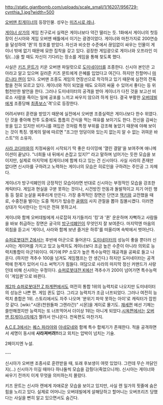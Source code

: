 http://static.giantbomb.com/uploads/scale_small/1/16207/956729-cynthia_1.jpg?width=500

[[오버맨 킹게이너]]의 등장인물. 성우는 [[미즈시로 레나]].

[[게이너 상가]]의 게임 친구로서 실력은 게이너보다 약간 딸리는 듯. 1화에서 게이너의 첫등장이 신시아와 게임 오버맨 배틀에서 이기는 광경이었다.
게이너와 마찬가지로 200연승을 달성하여 '퀸'의 칭호를 받았다. 자신과 비슷한 수준에서 끊임없이 싸우는 인물이 게이너 밖에 없기 때문에 묘한 집착을 갖고 있다. 굉장한 게임광으로 게이너와 오프라인 미팅(...)을 할 때도 자신이 기다리는 장소를 게임을 통해 찾도록 했다. 

사실은 [[키즈 문트]]가 키운 오버맨 파일럿으로 [[도미네이터]]를 조종한다. 신시아 본인은 고아라고 알고 있으며 길러준 키즈 문트에게 은혜를 입었다고 여긴다. 하지만 친할머니 [[마르니타 렌]]이 있다.
오버맨 조종도 게임의 연장선으로 착각하고 있기 때문에 실전의 잔혹함을 전혀 모르고 있다. 게이너와 적이 되었을 때도 오히려 싸울 수 있어서 좋다는 등 위험천만한 발언을 한다. 그러나 도미네이터의 공격을 받아 게이너가 다친 것을 보고선 비로소 사람을 죽이는 일에 공포를 느끼고 싸우지 않으려 하게 된다. 결국 부활한 [[오버데빌]]에게 조종당해 [[최종보스]]'격'으로 등장한다.

어려서부터 훈련을 받았기 때문에 실전에서 오버맨 조종실력은 게이너보다 한수 위였다. 단 것을 좋아해 전투 도중에도 틈틈히 간식을 먹는 여유를 보이기도 한다. 
전신을 감싸는 옷을 입고 있지만 비키니를 껴입은 것처럼 특정 부위를 강조해 놓았기 때문에 야해 보이는 것이 특징. 엥게의 말에 따르면 "조그만 엉덩이와 있는지 없는지 알 수 없는 귀여운 바스트"의 소유자.

[[사라 코다마]]와의 치정싸움이 시작되기 딱 좋은 타이밍에 '열린 결말'을 보여주며 애니메이션이 끝났다. "너희들 내 뒤에서 손잡고 있지?" 라고 말하며 넘어가는 듯한 모습을 보이지만, 실제로 마지막에 킹게이너에 함께 타고 있는 건 신시아다. 사실 사라의 존재만 없다면 신시아를 구하려고 노력하는 게이너의 모습은 히로인을 구하려는 주인공 그 자체다.

게이너가 방구석폐인의 긍정적인 모습이라면 반대로 신시아는 부정적인 모습을 강조한 캐릭터다. 게임과 현실을 구분 못하는 것이나, 시건방진 언동과 돌발적이고 치기 어린 행동 등 절로 눈살을 찌푸리게 만든다. 가장 충격적인 장면은 단연코 [[잭키]]와 교전했을 때로, 수중전을 벌이는 도중 잭키가 탑승한 [[골렘]]의 사지 관절을 뽑아 침몰시켰다. 이러면 상대가 익사한다는 인식은 전혀 못하고서. 

게이너와 함께 오버데빌에게 사로잡혀 자기들끼리 '킹'과 '퀸' 운운하며 자뻑하고 사람들을 바보 취급하는 장면은 궁극의 [[방구석폐인]]이 무엇인지 잘 보여준다. 마지막엔 마음의 외침을 듣고서 '게이너, 사라와 함께 보낸 즐거운 하루'를 떠올리며 속박에서 벗어난다.

[[슈퍼로봇대전 Z]]에서는 후반에 아군으로 들어온다. [[도미네이터]]의 성능이 좋을 뿐더러 신시아는 게이머를 가지고 있고 능력치도 게이너보다 조금 높은 수준이 아니라 의외로 능력치통합이 아군1위이다. 여기에 PP 소모가 높은 특수능력인 재공격을 공짜로 들고 나온다. (하지만 격추수 100을 넘겨도 게임챔프는 안 생긴다.) 하지만 도미네이터는 공격력에 한계가 있어서 다소 써먹기가 힘들다. 여담으로 사라의 마지막 정신 커맨드가 사랑인데 비해 신시아는 우정이다. [[슈퍼로봇대전 K]]에선 격추수가 200이 넘어가면 특수능력이 '게임퀸'으로 바뀐다.

[[제2차 슈퍼로봇대전 Z 파계편]]에서도 여전히 통합 1위의 능력치로 나오지만 도미네이터의 성능은 나쁜 편. 게임 퀸도 없다. 그리고 능력치가 조금 너프되었다. 그러나 여전히 능력치 총합은 1위. 스토리에서도 자주 나오며 '분위기 파악 못하는 아이'로 캐릭터가 잡힌 것 같다. [wiki:"시몬(천원돌파 그렌라간)" 시몬]을 게이로 몰기도. [[재세편]] 에선 기체는 쓸만해졌지만 능력치는 또 너프먹어서 더이상 1위는 아니게 되었다.[[시옥편]]에서는 [[오버맨 킹게이너]]자체가 짤려서 안나온다. 천옥편도 마찬가지.

[[A.C.E.3]]에서는 [[퀘스 파라야]]와 [[아네모네]]와 함께 특수 합체기가 존재한다. 적을 공격하면서 세명이 동시에 '''사라져버려!!'''라고 외치는 압박이 넘치는 기술.

2페이지엔 누설.

---

신시아가 오버맨 조종사로 훈련받을 때, 또래 후보생이 여럿 있었다. 그런데 무슨 까닭인지(...) 신시아가 이길 때마다 하나둘씩 모습을 감췄다(죽었으니까). 신시아는 게이너와 싸우기 전까지 이게 무엇을 의미하는지 몰랐다.

키즈 문트는 신시아 렌에게 자애로운 모습을 보이고 있지만, 사실 렌 일가의 핏줄에 숨은 힘을 노리고 있다. 실제로 어머니는 오버데빌에게 살해당하고 할머니는 오버프리즈 당했다는 사실을 뻔히 알고 있으면서도 숨긴다.
